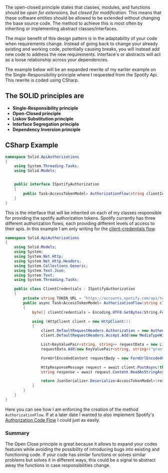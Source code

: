 

The open-closed principle states that classes, modules, and functions should be _open for extensions, but closed for modification_. This means that these software entities should be allowed to be extended without changing the base source code. The method to achieve this is most often by inheriting or implementing abstract classes/interfaces.

The major benefit of this design pattern is in the adaptability of your code when requirements change. Instead of going back to change your already existing and working code, potentially causing breaks, you will instead add new code to address the new requirements. Interface's or abstracts will act as a loose relationship across your dependencies.

The example below will be an expanded rewrite of my earlier example on the Single-Responsibility principle where I requested from the Spotify Api. This rewrite is coded using CSharp.

## The SOLID principles are

- **Single-Responsibility principle**
- **Open-Closed principle**
- **Liskov Substitution principle**
- **Interface Segregation principle**
- **Dependency Inversion principle**

## CSharp Example

```csharp
namespace Solid.ApiAuthorizations
{
    using System.Threading.Tasks;
    using Solid.Models;


    public interface ISpotifyAuthorization
    {
        public Task<AccessTokenModel> AuthorizationFlow(string clientId, string clientSecret);
    }
}
```

This is the interface that will be inherited on each of my classes responsible for providing the spotify authorization tokens. Spotify currently has three different authorization flows, each providing different levels of access to their apis. In this example I am only writing for the [client-credentials flow](https://developer.spotify.com/documentation/general/guides/authorization-guide/#client-credentials-flow).

```csharp
namespace Solid.ApiAuthorizations
{
    using Solid.Models;
    using System;
    using System.Net.Http;
    using System.Net.Http.Headers;
    using System.Collections.Generic;
    using System.Text.Json;
    using System.Text;
    using System.Threading.Tasks;

    public class ClientCredentials : ISpotifyAuthorization
    {
        private string TOKEN_URL = "https://accounts.spotify.com/api/token";
        public async Task<AccessTokenModel> AuthorizationFlow(string clientId, string clientSecret)
        {
            byte[] clientCredentials = Encoding.UTF8.GetBytes(String.Format("{0}:{1}", clientId, clientSecret));

            using (HttpClient client = new HttpClient())
            {
                client.DefaultRequestHeaders.Authorization = new AuthenticationHeaderValue("Basic", Convert.ToBase64String(clientCredentials));
                client.DefaultRequestHeaders.Accept.Add(new MediaTypeWithQualityHeaderValue("application/json"));

                List<KeyValuePair<string, string>> requestData = new List<KeyValuePair<string, string>>();
                requestData.Add(new KeyValuePair<string, string>("grant_type", "client_credentials"));

                FormUrlEncodedContent requestBody = new FormUrlEncodedContent(requestData);

                HttpResponseMessage request = await client.PostAsync(this.TOKEN_URL, requestBody);
                string response = await request.Content.ReadAsStringAsync();

                return JsonSerializer.Deserialize<AccessTokenModel>(response);
            }
        }
    }
}
```

Here you can see how I am enforcing the creation of the method `AuthorizationFlow`. If at a later date I wanted to also implement Spotify's [Authorization Code Flow](https://developer.spotify.com/documentation/general/guides/authorization-guide/#authorization-code-flow) I could just as easily.

### Summary

The Open Close principle is great because it allows to expand your codes features while avoiding the possibility of introducing bugs into existing and functioning code. If your code has similar functions or solves similar problems but solves it in different ways, this could be a signal to abstract away the functions in case responsibilities change.
